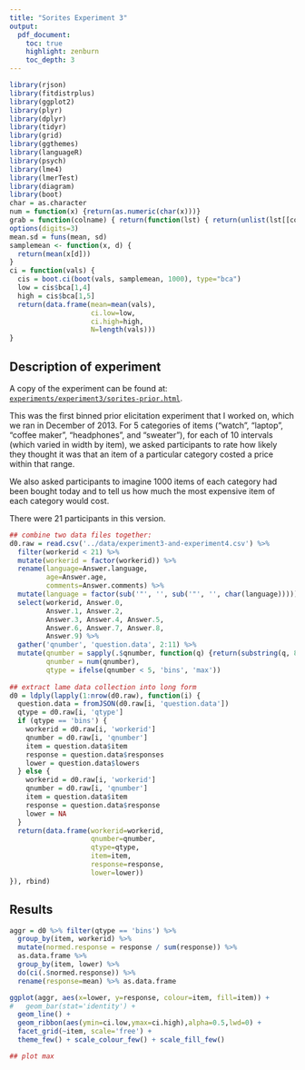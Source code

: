 ```yaml
---
title: "Sorites Experiment 3"
output:
  pdf_document:
    toc: true
    highlight: zenburn
    toc_depth: 3
---
```


```r
library(rjson)
library(fitdistrplus)
library(ggplot2)
library(plyr)
library(dplyr)
library(tidyr)
library(grid)
library(ggthemes)
library(languageR)
library(psych)
library(lme4)
library(lmerTest)
library(diagram)
library(boot)
char = as.character
num = function(x) {return(as.numeric(char(x)))}
grab = function(colname) { return(function(lst) { return(unlist(lst[[colname]])) }) }
options(digits=3)
mean.sd = funs(mean, sd)
samplemean <- function(x, d) {
  return(mean(x[d]))
}
ci = function(vals) {
  cis = boot.ci(boot(vals, samplemean, 1000), type="bca")
  low = cis$bca[1,4]
  high = cis$bca[1,5]
  return(data.frame(mean=mean(vals),
                    ci.low=low,
                    ci.high=high,
                    N=length(vals)))
}
```

## Description of experiment

A copy of the experiment can be found at: [`experiments/experiment3/sorites-prior.html`](../experiments/experiment3/sorites-prior.html).

This was the first binned prior elicitation experiment that I worked on, which we ran in December of 2013. For 5 categories of items ("watch", "laptop", "coffee maker", "headphones", and "sweater"), for each of 10 intervals (which varied in width by item), we asked participants to rate how likely they thought it was that an item of a particular category costed a price within that range.

We also asked participants to imagine 1000 items of each category had been bought today and to tell us how much the most expensive item of each category would cost.

There were 21 participants in this version.

```r
## combine two data files together:
d0.raw = read.csv('../data/experiment3-and-experiment4.csv') %>%
  filter(workerid < 21) %>%
  mutate(workerid = factor(workerid)) %>%
  rename(language=Answer.language,
         age=Answer.age,
         comments=Answer.comments) %>%
  mutate(language = factor(sub('"', '', sub('"', '', char(language))))) %>%
  select(workerid, Answer.0,
         Answer.1, Answer.2,
         Answer.3, Answer.4, Answer.5,
         Answer.6, Answer.7, Answer.8,
         Answer.9) %>%
  gather('qnumber', 'question.data', 2:11) %>%
  mutate(qnumber = sapply(.$qnumber, function(q) {return(substring(q, 8))}),
         qnumber = num(qnumber),
         qtype = ifelse(qnumber < 5, 'bins', 'max'))
         
## extract lame data collection into long form
d0 = ldply(lapply(1:nrow(d0.raw), function(i) {
  question.data = fromJSON(d0.raw[i, 'question.data'])
  qtype = d0.raw[i, 'qtype']
  if (qtype == 'bins') {
    workerid = d0.raw[i, 'workerid']
    qnumber = d0.raw[i, 'qnumber']
    item = question.data$item
    response = question.data$responses
    lower = question.data$lowers
  } else {
    workerid = d0.raw[i, 'workerid']
    qnumber = d0.raw[i, 'qnumber']
    item = question.data$item
    response = question.data$response
    lower = NA
  }
  return(data.frame(workerid=workerid,
                    qnumber=qnumber,
                    qtype=qtype,
                    item=item,
                    response=response,
                    lower=lower))
}), rbind)
```

## Results

```r
aggr = d0 %>% filter(qtype == 'bins') %>%
  group_by(item, workerid) %>%
  mutate(normed.response = response / sum(response)) %>%
  as.data.frame %>%
  group_by(item, lower) %>%
  do(ci(.$normed.response)) %>%
  rename(response=mean) %>% as.data.frame

ggplot(aggr, aes(x=lower, y=response, colour=item, fill=item)) +
#   geom_bar(stat='identity') +
  geom_line() +
  geom_ribbon(aes(ymin=ci.low,ymax=ci.high),alpha=0.5,lwd=0) +
  facet_grid(~item, scale='free') +
  theme_few() + scale_colour_few() + scale_fill_few()
```

```r
## plot max
```